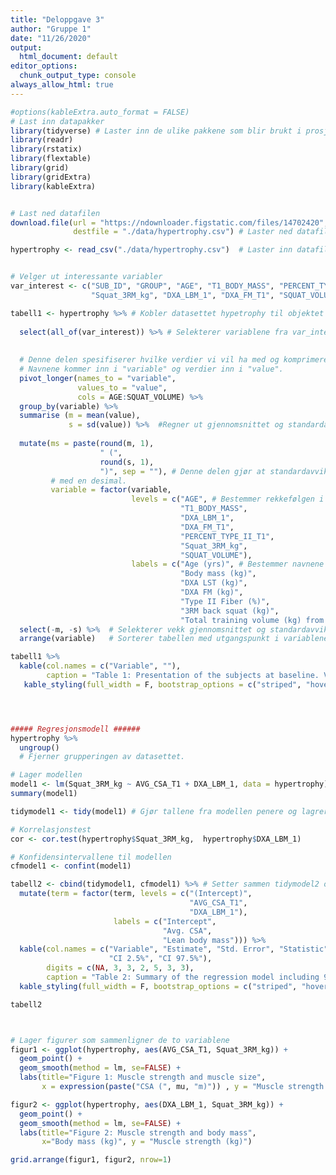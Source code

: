 ```yaml
---
title: "Deloppgave 3"
author: "Gruppe 1"
date: "11/26/2020"
output:
  html_document: default
editor_options:
  chunk_output_type: console
always_allow_html: true
---
```


```r
#options(kableExtra.auto_format = FALSE)
# Last inn datapakker
library(tidyverse) # Laster inn de ulike pakkene som blir brukt i prosjektet
library(readr)
library(rstatix)
library(flextable)
library(grid)
library(gridExtra)
library(kableExtra)


# Last ned datafilen
download.file(url = "https://ndownloader.figstatic.com/files/14702420", 
              destfile = "./data/hypertrophy.csv") # Laster ned datafilen.

hypertrophy <- read_csv("./data/hypertrophy.csv")  # Laster inn datafilen og kobler den til objektet hypertrophy.


# Velger ut interessante variabler
var_interest <- c("SUB_ID", "GROUP", "AGE", "T1_BODY_MASS", "PERCENT_TYPE_II_T1", 
                  "Squat_3RM_kg", "DXA_LBM_1", "DXA_FM_T1", "SQUAT_VOLUME") # Plukker ut hvilke variabler vi er interesserte i å ha med og lagrer de i var_interest.

tabell1 <- hypertrophy %>% # Kobler datasettet hypetrophy til objektet hyptable slik at vi kan lage en tabell uten å påvirke hypertrophy datasettet.
  
  select(all_of(var_interest)) %>% # Selekterer variablene fra var_interest.
  
  
  # Denne delen spesifiserer hvilke verdier vi vil ha med og komprimerer datasettet.
  # Navnene kommer inn i "variable" og verdier inn i "value".
  pivot_longer(names_to = "variable",
               values_to = "value",
               cols = AGE:SQUAT_VOLUME) %>%
  group_by(variable) %>%
  summarise (m = mean(value),
             s = sd(value)) %>%  #Regner ut gjennomsnittet og standardavviket.
  
  mutate(ms = paste(round(m, 1), 
                    " (",
                    round(s, 1),
                    ")", sep = ""), # Denne delen gjør at standardavviket havner i en parantes
         # med en desimal.
         variable = factor(variable, 
                           levels = c("AGE", # Bestemmer rekkefølgen i tabellen
                                      "T1_BODY_MASS", 
                                      "DXA_LBM_1", 
                                      "DXA_FM_T1", 
                                      "PERCENT_TYPE_II_T1", 
                                      "Squat_3RM_kg", 
                                      "SQUAT_VOLUME"), 
                           labels = c("Age (yrs)", # Bestemmer navnene på variablene
                                      "Body mass (kg)", 
                                      "DXA LST (kg)", 
                                      "DXA FM (kg)", 
                                      "Type II Fiber (%)", 
                                      "3RM back squat (kg)", 
                                      "Total training volume (kg) from week 1 to 6"))) %>%
  select(-m, -s) %>%  # Selekterer vekk gjennomsnittet og standardavviket
  arrange(variable)   # Sorterer tabellen med utgangspunkt i variablene

tabell1 %>%
  kable(col.names = c("Variable", ""),
        caption = "Table 1: Presentation of the subjects at baseline. Values are mean and (SD)") %>%
   kable_styling(full_width = F, bootstrap_options = c("striped", "hover")) # Endrer formateringen




##### Regresjonsmodell ######
hypertrophy %>%
  ungroup()
  # Fjerner grupperingen av datasettet.

# Lager modellen
model1 <- lm(Squat_3RM_kg ~ AVG_CSA_T1 + DXA_LBM_1, data = hypertrophy) # Lager en regresjonsmodell hvor vi tester sammenhengen i Squat_3RM_kg med både kroppsvekt og tverrsnittsareal.
summary(model1)

tidymodel1 <- tidy(model1) # Gjør tallene fra modellen penere og lagrer det i et nytt objekt.

# Korrelasjonstest
cor <- cor.test(hypertrophy$Squat_3RM_kg,  hypertrophy$DXA_LBM_1)

# Konfidensintervallene til modellen
cfmodel1 <- confint(model1)

tabell2 <- cbind(tidymodel1, cfmodel1) %>% # Setter sammen tidymodel2 og cfmodel2
  mutate(term = factor(term, levels = c("(Intercept)",
                                        "AVG_CSA_T1",
                                        "DXA_LBM_1"),
                       labels = c("Intercept", 
                                  "Avg. CSA", 
                                  "Lean body mass"))) %>% 
  kable(col.names = c("Variable", "Estimate", "Std. Error", "Statistic", "P-value",
                      "CI 2.5%", "CI 97.5%"),
        digits = c(NA, 3, 3, 2, 5, 3, 3),
        caption = "Table 2: Summary of the regression model including 95% CI.") %>%
  kable_styling(full_width = F, bootstrap_options = c("striped", "hover"))

tabell2



# Lager figurer som sammenligner de to variablene
figur1 <- ggplot(hypertrophy, aes(AVG_CSA_T1, Squat_3RM_kg)) + 
  geom_point() +
  geom_smooth(method = lm, se=FALSE) +
  labs(title="Figure 1: Muscle strength and muscle size",
       x = expression(paste("CSA (", mu, "m)")) , y = "Muscle strength (kg)")

figur2 <- ggplot(hypertrophy, aes(DXA_LBM_1, Squat_3RM_kg)) + 
  geom_point() +
  geom_smooth(method = lm, se=FALSE) +
  labs(title="Figure 2: Muscle strength and body mass",
       x="Body mass (kg)", y = "Muscle strength (kg)")

grid.arrange(figur1, figur2, nrow=1)
```

